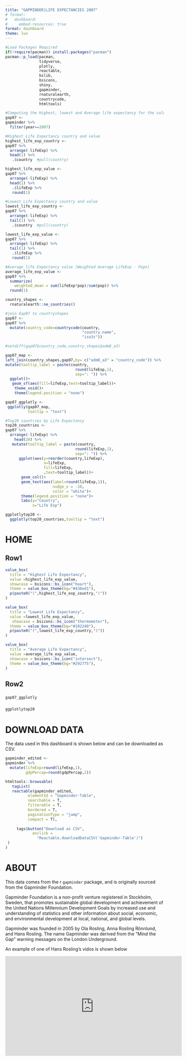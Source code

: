 ```yaml
---
title: "GAPMINDER|LIFE EXPECTANCIES 2007"
# format:
#   dashboard:
#     embed-resources: true
format: dashboard    
theme: lux
---
```


```r
#Load Packages Required
if(!require(pacman)) install.packages("pacman")
pacman::p_load(pacman,
               tidyverse,
               plotly,
               reactable,
               bslib,
               bsicons,
               shiny,
               gapminder,
               rnaturalearth,
               countrycode,
               htmltools)
```

```r
#Computing the Highest, lowest and Average life expectancy for the value_boxes
gap07 <- 
gapminder %>% 
  filter(year==2007)

#Highest Life Expectancy country and value
highest_life_exp_country <- 
gap07 %>% 
  arrange(-lifeExp) %>% 
  head(1) %>% 
   .$country  #pull(country)

highest_life_exp_value <- 
gap07 %>% 
  arrange(-lifeExp) %>% 
  head(1) %>% 
   .$lifeExp %>% 
   round(1)

#Lowest Life Expectancy country and value
lowest_life_exp_country <- 
gap07 %>% 
  arrange(-lifeExp) %>% 
  tail(1) %>% 
   .$country  #pull(country)

lowest_life_exp_value <- 
gap07 %>% 
  arrange(-lifeExp) %>% 
  tail(1) %>% 
   .$lifeExp %>% 
   round(1)

#Average life Expectancy value (Weighted Average LifeExp - Popn)
average_life_exp_value <- 
gap07 %>% 
  summarize(
    weighted_mean = sum(lifeExp*pop)/sum(pop)) %>% 
  round(1)
```

```r
country_shapes <- 
  rnaturalearth::ne_countries()

#join Gap07 to countryshapes
gap07 <- 
gap07 %>% 
  mutate(country_code=countrycode(country,
                                  "country.name",
                                  "iso3c"))

#setdiff(gap07$country_code,country_shapes$adm0_a3)

gap07_map <- 
left_join(country_shapes,gap07,by= c("adm0_a3" = "country_code")) %>% 
mutate(tooltip_label = paste(country,
                               round(lifeExp,1),
                               sep=": ")) %>% 
  ggplot()+
   geom_sf(aes(fill=lifeExp,text=tooltip_label))+
    theme_void()+
    theme(legend.position = "none")

gap07_ggplotly <- 
 ggplotly(gap07_map,
          tooltip = "text")
```

```r
#Top20 countries by Life Expectancy
top20_countries <- 
gap07 %>% 
  arrange(-lifeExp) %>% 
    head(20) %>% 
   mutate(tooltip_label = paste(country,
                               round(lifeExp,1),
                               sep=": ")) %>% 
      ggplot(aes(y=reorder(country,lifeExp),
                 x=lifeExp,
                 fill=lifeExp,
                 ,text=tooltip_label))+
       geom_col()+
       geom_text(aes(label=round(lifeExp,1)),
                     nudge_x = -10,
                     color = "white")+
       theme(legend.position = "none")+
       labs(y="Country",
            x="Life Exp")

ggplotlytop20 <- 
  ggplotly(top20_countries,tooltip = "text")
```


# HOME

## Row1 {height="27%"}

```r
value_box(
  title = "Highest Life Expectancy",
  value =highest_life_exp_value,
  showcase = bsicons::bs_icon("heart"),
  theme = value_box_theme(bg="#436ed1"),
  p(paste0("(",highest_life_exp_country,")"))
)
```

```r
value_box(
  title = "Lowest Life Expectancy",
  value =lowest_life_exp_value,
   showcase = bsicons::bs_icon("thermometer"),
  theme = value_box_theme(bg="#182240"),
  p(paste0("(",lowest_life_exp_country,")"))
)
```

```r
value_box(
  title = "Average Life Expectancy",
  value =average_life_exp_value,
  showcase = bsicons::bs_icon("intersect"),
  theme = value_box_theme(bg="#292775"),
)
```

## Row2

###  {width="70%"}

```r
gap07_ggplotly
```

### 

```r
ggplotlytop20
```

# DOWNLOAD DATA

The data used in this dashboard is shown below and can be downloaded as CSV.

```r
gapminder_edited <- 
gapminder %>% 
  mutate(lifeExp=round(lifeExp,1),
         gdpPercap=round(gdpPercap,2))

htmltools::browsable(
   tagList(
   reactable(gapminder_edited,
          elementId = "Gapminder-Table",
          searchable = T,
          filterable = T,
          bordered = T,
          paginationType = "jump",
          compact = T),
   
     tags$button("Download as CSV",
            onclick = 
              "Reactable.downloadDataCSV('Gapminder-Table')")
 )
)
```

# ABOUT

This data comes from the r `gapminder` package, and is originally sourced from the Gapminder Foundation.

Gapminder Foundation is a non-profit venture registered in Stockholm, Sweden, that promotes sustainable global development and achievement of the United Nations Millennium Development Goals by increased use and understanding of statistics and other information about social, economic, and environmental development at local, national, and global levels.

Gapminder was founded in 2005 by Ola Rosling, Anna Rosling Rönnlund, and Hans Rosling. The name Gapminder was derived from the "Mind the Gap" warning messages on the London Underground.

An example of one of Hans Rosling's vidos is shown below

<iframe width="560" height="315" src="https://www.youtube.com/embed/hVimVzgtD6w?si=mQzUrp5smfB1yZQ8" title="YouTube video player" frameborder="0" allow="accelerometer; autoplay; clipboard-write; encrypted-media; gyroscope; picture-in-picture; web-share" referrerpolicy="strict-origin-when-cross-origin" allowfullscreen></iframe>

